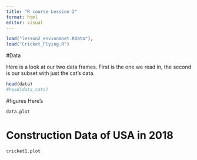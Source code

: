 ```yaml
---
title: "R course Lession 2"
format: html
editor: visual
---
```


```r
load("lesson2_envionmnet.RData"),
load("Cricket_Flying.R")

```
#Data

Here is a look at our two data frames. First is the one we read in, the second is our subset with just the cat's data.

```r
head(data)
#head(data_cats)
```

#figures
Here's 

```r
data.plot
```
# Construction Data of USA in 2018

```r
cricket1.plot
```







